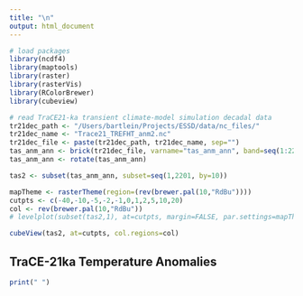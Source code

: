 ```yaml
---
title: "\n"
output: html_document
---
```


```r
# load packages
library(ncdf4)
library(maptools)
library(raster)
library(rasterVis)
library(RColorBrewer)
library(cubeview)
```

```r
# read TraCE21-ka transient climate-model simulation decadal data
tr21dec_path <- "/Users/bartlein/Projects/ESSD/data/nc_files/"
tr21dec_name <- "Trace21_TREFHT_anm2.nc"
tr21dec_file <- paste(tr21dec_path, tr21dec_name, sep="")
tas_anm_ann <- brick(tr21dec_file, varname="tas_anm_ann", band=seq(1:2204))
tas_anm_ann <- rotate(tas_anm_ann)
```

```r
tas2 <- subset(tas_anm_ann, subset=seq(1,2201, by=10))
```

```r
mapTheme <- rasterTheme(region=(rev(brewer.pal(10,"RdBu"))))
cutpts <- c(-40,-10,-5,-2,-1,0,1,2,5,10,20)
col <- rev(brewer.pal(10,"RdBu"))
# levelplot(subset(tas2,1), at=cutpts, margin=FALSE, par.settings=mapTheme)
```

```r
cubeView(tas2, at=cutpts, col.regions=col)
```

## TraCE-21ka Temperature Anomalies ## 

```r
print(" ")
```
